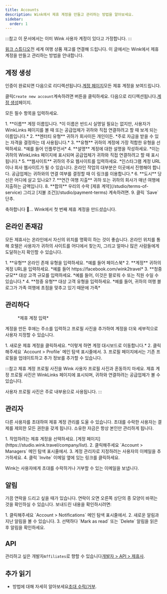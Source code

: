 ```yaml
---
title: Accounts
description: Wink에서 제휴 계정을 만들고 관리하는 방법을 알아보세요.
sidebar:
  order: 1
---
```


:::참고
이 문서에서는 이미 Wink 사용자 계정이 있다고 가정합니다.
:::

[윙크 스튜디오](https://studio.wink.travel)전 세계 여행 상품 재고를 연결해 드립니다. 이 글에서는 Wink에서 제휴 계정을 만들고 관리하는 방법을 안내합니다.

## 계정 생성

인증이 완료되면 다음으로 리디렉션됩니다.[계정 페이지](https://studio.wink.travel/company/list)모든 제휴 계정을 보여드립니다.

클릭`Create new account`계속하려면 버튼을 클릭하세요. 다음으로 리디렉션됩니다.[계정 생성](https://studio.wink.travel/company/create)페이지.

모든 필수 항목을 입력하세요.

<Steps>
  1. **이름** 계정 이름입니다. *이 이름은 반드시 실명일 필요는 없지만, 사용자가 WinkLinks 페이지를 볼 때 또는 공급업체가 귀하와 직접 연결하려고 할 때 보게 되는 이름입니다.*
  2. **엔터티 유형** 귀하가 회사이든 개인이든. *주로 자금을 받을 수 있는 자격을 결정하는 데 사용됩니다.*
  3. **유형** 귀하의 계정에 가장 적합한 유형을 선택하세요. *예를 들어 인플루언서*
  4. **설명** 계정에 대한 설명을 작성하세요. *이는 귀하의 WinkLinks 페이지에 표시되며 공급업체가 귀하와 직접 연결하려고 할 때 표시됩니다.*
  5. **웹사이트** 귀하의 주요 웹사이트를 입력하세요. *인스타그램 계정 URL이나 회사 웹사이트가 될 수 있습니다. 온라인 작업의 대부분은 이곳에서 진행해야 합니다. 공급업체는 귀하와의 연결 여부를 결정할 때 이 링크를 이용합니다.*
  6. **도시** 당신은 어디에 살고 있나요?
  7. **연간 여행 지출** 귀하 또는 귀하의 회사가 매년 여행에 지출하는 금액입니다.
  8. **합의** 우리의 수락 [제휴 계약](/studio/terms-of-service) 그리고 [지불 조건](/studio/payment-terms) 계속하려면.
  9. 클릭 `Save` 단추.
</Steps>


축하합니다 🎉... Wink에서 첫 번째 제휴 계정을 만드셨습니다.

## 온라인 존재감

모든 제휴사는 온라인에서 자신의 위치를 명확히 하는 것이 좋습니다. 온라인 위치를 통해 호텔은 사용자가 귀하의 사이트를 어디에서 찾는지, 그리고 얼마나 많은 사람들에게 도달하는지 확인할 수 있습니다.

<Steps>
  1. **유형** 온라인 존재 유형을 입력하세요. *예를 들어 페이스북*
  2. **계정** 귀하의 계정 URL을 입력하세요. *예를 들어 https://facebook.com/wink2travel*
  3. **청중 규모** 대상 고객 규모를 입력하세요. *예를 들어, 이것은 팔로워 수 또는 직원 수일 수 있습니다.*
  4. **청중 유형** 대상 고객 유형을 입력하세요. *예를 들어, 귀하의 여행 블로그가 가족 여행에 초점을 맞추고 있기 때문에 가족*
</Steps>


## 관리하다

<figure>
  <CloudinaryImage width="350" height="448" resize="scale" quality="best" alt="제휴 계정" src="academy/affiliate-account" errorImage="noimage_opaque_nyrtl0.png" />

  <figcaption>*제휴 계정 입력*</figcaption>
</figure>


계정을 만든 후에는 주소를 입력하고 프로필 사진을 추가하여 계정을 더욱 세부적으로 사용자 지정할 수 있습니다.

<Steps>
  1. 새로운 제휴 계정을 클릭하세요. *이렇게 하면 계정 대시보드로 이동합니다.*
  2. 클릭해주세요 `Account > Profile` 메인 탐색 표시줄에서.
  3. 프로필 페이지에서는 기존 프로필을 업데이트하고 추가 정보를 추가할 수 있습니다.
</Steps>


:::참고
제휴 계정 프로필 사진을 Wink 사용자 프로필 사진과 혼동하지 마세요. 제휴 계정 프로필 사진은 WinkLinks 페이지에 표시되며, 귀하와 연결하려는 공급업체가 볼 수 있습니다.

사용자 프로필 사진은 주로 내부용으로 사용됩니다.
:::

## 관리자

다른 사용자를 초대하여 제휴 계정 관리를 도울 수 있습니다. 초대를 수락한 사용자는 결제를 제외한 모든 권한을 갖게 됩니다. 소유한 자금은 항상 본인만 관리하게 됩니다.

<Steps>
  1. 작업하려는 제휴 계정을 선택하세요. [계정 페이지](https://studio.wink.travel/company/list).
  2. 클릭해주세요 `Account > Managers` 메인 탐색 표시줄에서.
  3. 계정 관리자로 지정하려는 사용자의 이메일을 추가하세요.
  4. 클릭 `Invite` 이메일 옆에 있는 링크를 클릭하세요.
</Steps>


Wink는 사용자에게 초대를 수락하거나 거부할 수 있는 이메일을 보냅니다.

## 알림

가끔 연락을 드리고 싶을 때가 있습니다. 연락이 오면 오른쪽 상단의 종 모양이 바뀌는 것을 확인하실 수 있습니다.
보내드린 내용을 확인하시려면:

<Steps>
  1. 클릭해주세요 `Account > Notifications` 메인 탐색 표시줄에서.
  2. 새로운 알림과 지난 알림을 볼 수 있습니다.
  3. 선택하다 `Mark as read` 또는 `Delete` 알림을 읽은 후 알림을 확인하세요.
</Steps>


## API

관리하고 싶은 개발자`Affiliates`로 향할 수 있습니다[개발자 > API > 제휴사](/developers/apis/#affiliate-api).

## 추가 읽기

* 방법에 대해 자세히 알아보세요[초대 수락/거부](/user/invites).

